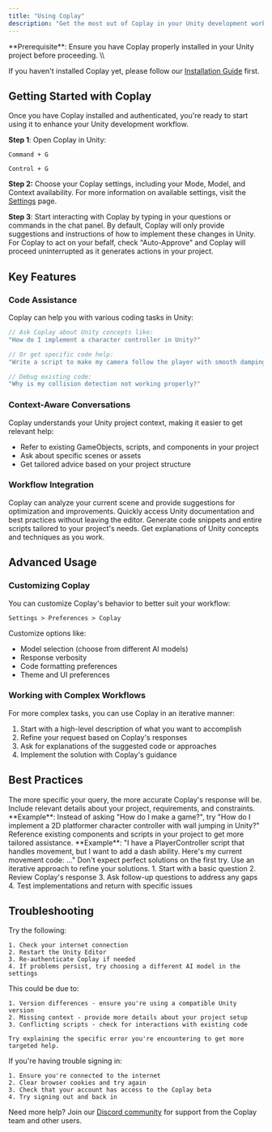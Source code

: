 ```yaml
---
title: "Using Coplay"
description: "Get the most out of Coplay in your Unity development workflow"
---
```


<Info>
  **Prerequisite**: Ensure you have Coplay properly installed in your Unity project before proceeding. \\

  If you haven't installed Coplay yet, please follow our [Installation Guide](/getting-started/quickstart) first.
</Info>

## Getting Started with Coplay

Once you have Coplay installed and authenticated, you're ready to start using it to enhance your Unity development workflow.

**Step 1**: Open Coplay in Unity:

<CodeGroup>

```text Mac
Command + G
```


```text Windows
Control + G
```

</CodeGroup>

**Step 2:** Choose your Coplay settings, including your Mode, Model, and Context availability. For more information on available settings, visit the [Settings](/essentials/settings) page.

**Step 3**: Start interacting with Coplay by typing in your questions or commands in the chat panel. By default, Coplay will only provide suggestions and instructions of how to implement these changes in Unity. For Coplay to act on your befalf, check "Auto-Approve" and Coplay will proceed uninterrupted as it generates actions in your project.

## Key Features

### Code Assistance

Coplay can help you with various coding tasks in Unity:

```csharp
// Ask Coplay about Unity concepts like:
"How do I implement a character controller in Unity?"

// Or get specific code help:
"Write a script to make my camera follow the player with smooth damping"

// Debug existing code:
"Why is my collision detection not working properly?"
```

### Context-Aware Conversations

Coplay understands your Unity project context, making it easier to get relevant help:

- Refer to existing GameObjects, scripts, and components in your project
- Ask about specific scenes or assets
- Get tailored advice based on your project structure

### Workflow Integration

<CardGroup cols={2}>
  <Card title="Scene Analysis" icon="eye">
    Coplay can analyze your current scene and provide suggestions for
    optimization and improvements.
  </Card>
  <Card title="Documentation References" icon="book">
    Quickly access Unity documentation and best practices without leaving the
    editor.
  </Card>
  <Card title="Code Generation" icon="code">
    Generate code snippets and entire scripts tailored to your project's needs.
  </Card>
  <Card title="Learning Support" icon="graduation-cap">
    Get explanations of Unity concepts and techniques as you work.
  </Card>
</CardGroup>

## Advanced Usage

### Customizing Coplay

You can customize Coplay's behavior to better suit your workflow:

```text
Settings > Preferences > Coplay
```

Customize options like:

- Model selection (choose from different AI models)
- Response verbosity
- Code formatting preferences
- Theme and UI preferences

### Working with Complex Workflows

For more complex tasks, you can use Coplay in an iterative manner:

1. Start with a high-level description of what you want to accomplish
2. Refine your request based on Coplay's responses
3. Ask for explanations of the suggested code or approaches
4. Implement the solution with Coplay's guidance

## Best Practices

<AccordionGroup>
  <Accordion title="Be Specific in Your Requests">
    The more specific your query, the more accurate Coplay's response will be.
    Include relevant details about your project, requirements, and constraints.
    **Example**: Instead of asking "How do I make a game?", try "How do I
    implement a 2D platformer character controller with wall jumping in Unity?"
  </Accordion>
  <Accordion title="Use Project Context">
    Reference existing components and scripts in your project to get more
    tailored assistance. **Example**: "I have a PlayerController script that
    handles movement, but I want to add a dash ability. Here's my current
    movement code: ..."
  </Accordion>
  <Accordion title="Iterative Refinement">
    Don't expect perfect solutions on the first try. Use an iterative approach
    to refine your solutions. 1. Start with a basic question 2. Review Coplay's
    response 3. Ask follow-up questions to address any gaps 4. Test
    implementations and return with specific issues
  </Accordion>
</AccordionGroup>

## Troubleshooting

<AccordionGroup>
  <Accordion title="Coplay isn't responding or is slow">
    Try the following:

    1. Check your internet connection
    2. Restart the Unity Editor
    3. Re-authenticate Coplay if needed
    4. If problems persist, try choosing a different AI model in the settings
  </Accordion>
  <Accordion title="Implementation suggestions aren't working correctly">
    This could be due to:

    1. Version differences - ensure you're using a compatible Unity version
    2. Missing context - provide more details about your project setup
    3. Conflicting scripts - check for interactions with existing code

    Try explaining the specific error you're encountering to get more targeted help.
  </Accordion>
  <Accordion title="Authentication issues">
    If you're having trouble signing in:

    1. Ensure you're connected to the internet
    2. Clear browser cookies and try again
    3. Check that your account has access to the Coplay beta
    4. Try signing out and back in
  </Accordion>
</AccordionGroup>

Need more help? Join our [Discord community](http://discord.com/invite/KmGfEr6d3v) for support from the Coplay team and other users.